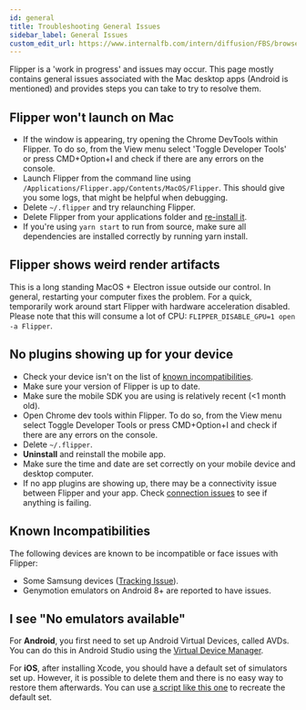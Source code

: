 ```yaml
---
id: general
title: Troubleshooting General Issues
sidebar_label: General Issues
custom_edit_url: https://www.internalfb.com/intern/diffusion/FBS/browsefile/master/xplat/sonar/docs/getting-started/troubleshooting/general.mdx
---
```



Flipper is a 'work in progress' and issues may occur. This page mostly contains general issues associated with the Mac desktop apps (Android is mentioned) and provides steps you can take to try to resolve them.

<InternalGeneral />

## Flipper won't launch on Mac

* If the window is appearing, try opening the Chrome DevTools within Flipper. To do so, from the View menu select 'Toggle Developer Tools' or press CMD+Option+I and check if there are any errors on the console.
* Launch Flipper from the command line using `/Applications/Flipper.app/Contents/MacOS/Flipper`. This should give you some logs, that might be helpful when debugging.
* Delete `~/.flipper` and try relaunching Flipper.
* Delete Flipper from your applications folder and [re-install it](../index.mdx#installation).
* If you're using `yarn start` to run from source, make sure all dependencies are installed correctly by running yarn install.

## Flipper shows weird render artifacts

This is a long standing MacOS + Electron issue outside our control. In general, restarting your computer fixes the problem.
For a quick, temporarily work around start Flipper with hardware acceleration disabled. Please note that this will consume a lot of CPU: `FLIPPER_DISABLE_GPU=1 open -a Flipper`.

## No plugins showing up for your device

* Check your device isn't on the list of [known incompatibilities](#known-incompatibilities).
* Make sure your version of Flipper is up to date.
* Make sure the mobile SDK you are using is relatively recent (<1 month old).
* Open Chrome dev tools within Flipper. To do so, from the View menu select Toggle Developer Tools or press CMD+Option+I and check if there are any errors on the console.
* Delete `~/.flipper`.
* **Uninstall** and reinstall the mobile app.
* Make sure the time and date are set correctly on your mobile device and desktop computer.
* If no app plugins are showing up, there may be a connectivity issue between Flipper and your app. Check [connection issues](#connection-issues) to see if anything is failing.

## Known Incompatibilities

The following devices are known to be incompatible or face issues with Flipper:

* Some Samsung devices ([Tracking Issue](https://github.com/facebook/flipper/issues/92)).
* Genymotion emulators on Android 8+ are reported to have issues.

## I see "No emulators available"

For **Android**, you first need to set up Android Virtual Devices, called AVDs. You
can do this in Android Studio using the [Virtual Device Manager](https://developer.android.com/studio/run/managing-avds).

For **iOS**, after installing Xcode, you should have a default set of simulators set up. However,
it is possible to delete them and there is no easy way to restore them afterwards. You can use
[a script like this one](https://gist.github.com/dynamicguy/e8756a9f0f50af86d6e746d4b1ab6a09) to
recreate the default set.
